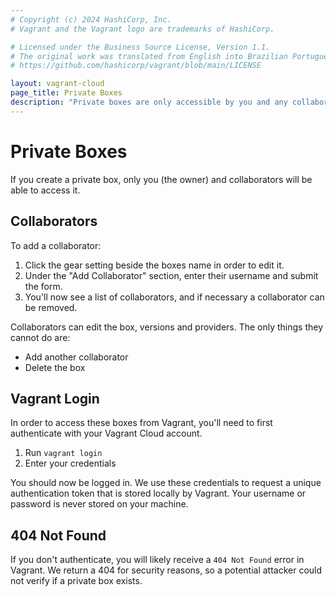 ```yaml
---
# Copyright (c) 2024 HashiCorp, Inc.
# Vagrant and the Vagrant logo are trademarks of HashiCorp.

# Licensed under the Business Source License, Version 1.1.
# The original work was translated from English into Brazilian Portuguese.
# https://github.com/hashicorp/vagrant/blob/main/LICENSE

layout: vagrant-cloud
page_title: Private Boxes
description: "Private boxes are only accessible by you and any collaborators you add."
---
```


# Private Boxes

If you create a private box, only you (the owner) and collaborators
will be able to access it.

## Collaborators

To add a collaborator:

1. Click the gear setting beside the boxes name in order to edit it.
2. Under the "Add Collaborator" section, enter their username and
   submit the form.
3. You'll now see a list of collaborators, and if necessary a collaborator
   can be removed.

Collaborators can edit the box, versions and providers. The only
things they cannot do are:

- Add another collaborator
- Delete the box

## Vagrant Login

In order to access these boxes from Vagrant, you'll need to first
authenticate with your Vagrant Cloud account.

1. Run `vagrant login`
2. Enter your credentials

You should now be logged in. We use these credentials to request
a unique authentication token that is stored locally by Vagrant. Your
username or password is never stored on your machine.

## 404 Not Found

If you don't authenticate, you will likely receive a `404 Not Found`
error in Vagrant. We return a 404 for security reasons, so a potential
attacker could not verify if a private box exists.
